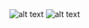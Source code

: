 

<Row>
  <Column colLg={4} colMd={4} noGutterSm>
    <HomepageTile
      ratio="1:1" // choices are 1:1, 2:1, 1:2, 3:1, 4:1, 6:1, 3:2, 4:3 and 16:9. If omitted, defaults to 2:1
      hoverDark
      transparentImage="images/tooltip-components.svg"
      subtitle="Components"
      title="Carbon X next"
      actionIcon="resources"
      link="https://www.ibm.com/standards/web/design-kit/"
      target="_blank"
    />
    <HomepageTile
      ratio="1:1" // choices are 1:1, 2:1, 1:2, 3:1, 4:1, 6:1, 3:2, 4:3 and 16:9. If omitted, defaults to 2:1
      theme="dark"
      subtitle="Design Kit"
      title="Explore & Create"
      actionIcon="resources"
      identityIcon="images/SketchIcon.svg"
      link="https://www.ibm.com/standards/web/design-kit/"
      target="_blank"
    />
  </Column>
  <Column colLg={4} colMd={4} noGutterSm>
    <HomepageTile
      ratio="1:1" // choices are 1:1, 2:1, 1:2, 3:1, 4:1, 6:1, 3:2, 4:3 and 16:9. If omitted, defaults to 2:1
      theme="dark"
      subtitle="Elements"
      title="2x Grid"
      actionIcon="article"
      transparentImage="images/grid-temp.png"
      link="https://www.ibm.com/standards/web/design-kit/"
      target="_blank"
    />
    <HomepageTile
      ratio="1:1" // choices are 1:1, 2:1, 1:2, 3:1, 4:1, 6:1, 3:2, 4:3 and 16:9. If omitted, defaults to 2:1
      theme="dark"
      subtitle="GitHub repo"
      title="Design & development"
      actionIcon="resources"
      identityIcon="images/GitHubIcon.svg"
      link="https://www.ibm.com/standards/web/design-kit/"
      target="_blank"
    />
  </Column>
  <Column colLg={4} colMd={4} noGutterSm>
    <HomepageTile
      ratio="1:2" // choices are 1:1, 2:1, 1:2, 3:1, 4:1, 6:1, 3:2, 4:3 and 16:9. If omitted, defaults to 2:1
      theme="dark"
      hoverDark
      backgroundColor="#8a3ffc" // if omitted, defaults to #282828
      transparentImage="images/three-icons-stacked.svg"
      subtitle="Icons"
      title="Icon usage"
      actionIcon="article"
      link="https://www.ibm.com/standards/web/design-kit/"
      target="_blank"
    />
  </Column>
  <Column colLg={4} colMd={4} noGutterSm>
    <HomepageTile
      ratio="2:1" // choices are 1:1, 2:1, 1:2, 3:1, 4:1, 6:1, 3:2, 4:3 and 16:9. If omitted, defaults to 2:1
      theme="dark"
      subtitle="Elements"
      title="Color in UI"
      actionIcon=""
      link="https://www.ibm.com/standards/web/design-kit/"
      target="_blank"
    />
    <HomepageTile
      ratio="1:1" // choices are 1:1, 2:1, 1:2, 3:1, 4:1, 6:1, 3:2, 4:3 and 16:9. If omitted, defaults to 2:1
      marginTop="50%"
      theme="dark"
      hoverDark
      contentOnHover
      image="images/blue1.jpg"
      subtitle="Elements"
      title="Color Palette"
      actionIcon="article"
      link="https://www.ibm.com/standards/web/design-kit/"
      target="_blank"
    />
  </Column>
  <Column colLg={8} noGutterSm>
    <HomepageTile
      ratio="1:1" // choices are 1:1, 2:1, 1:2, 3:1, 4:1, 6:1, 3:2, 4:3 and 16:9. If omitted, defaults to 2:1
      theme="dark"
      hoverDark
      image="/images/landing-color-grid.svg"
      subtitle="Elements"
      title="Color Palette"
      actionIcon="article"
      link="https://www.ibm.com/standards/web/design-kit/"
      target="_blank"
    />
  </Column>
  <Column colLg={4} colMd={4} noGutterSm>
 <HomepageTile
            ratio="1:1" // choices are 1:1, 2:1, 1:2, 3:1, 4:1, 6:1, 3:2, 4:3 and 16:9. If omitted, defaults to 2:1
            theme="dark"
            backgroundColor="rgb(6, 31, 128)" // if omitted, defaults to #282828
            transparentImage="images/type-scales.svg"
            actionIcon="no-icon"
            link="https://www.ibm.com/standards/web/design-kit/"
            target="_blank"
          />
  </Column>
  <Column colLg={4} colMd={4} noGutterSm>
<HomepageTile
            ratio="1:1" // choices are 1:1, 2:1, 1:2, 3:1, 4:1, 6:1, 3:2, 4:3 and 16:9. If omitted, defaults to 2:1
            theme="dark"
            subtitle="Elements"
            title="Type Specs"
            actionIcon="article"
            link="https://www.ibm.com/standards/web/design-kit/"
            target="_blank"
          />
  </Column>
</Row>
<Row>
  <Column colLg={4} colMd={4} noGutterSm>
    <HomepageTile
        ratio="1:1" // choices are 1:1, 2:1, 1:2, 3:1, 4:1, 6:1, 3:2, 4:3 and 16:9. If omitted, defaults to 2:1
        theme="dark"
        image="images/landing-plex-animation.gif"
        actionIcon="no-icon"
        link="https://www.ibm.com/standards/web/design-kit/"
        target="_blank"
    />
    <HomepageTile
        ratio="2:1" // choices are 1:1, 2:1, 1:2, 3:1, 4:1, 6:1, 3:2, 4:3 and 16:9. If omitted, defaults to 2:1
        theme="dark"
        subtitle="Elements"
        title="Typeface"
        actionIcon="article"
        link="https://www.ibm.com/standards/web/design-kit/"
        target="_blank"
    />
  </Column>
  <Column colLg={8} noGutterLg>
  <HomepageTile
    ratio="1:1"
    image="images/product-gallery.jpg"
    actionIcon="no-icon">
    <HomepageTile
        ratio="4:1" // choices are 1:1, 2:1, 1:2, 3:1, 4:1, 6:1, 3:2, 4:3 and 16:9. If omitted, defaults to 2:1
        theme="dark"
        subtitle="Photography"
        title="IBM Services"
        actionIcon="article"
        link="https://www.ibm.com/standards/web/design-kit/"
        target="_blank"
    />
    </HomepageTile>
  </Column>
</Row>
<Row>
  <Column colLg={12} noGutterLg>
  <HomepageTile
    ratio="16:9"
    image="images/landing-photography-gallery-2.jpg"
    actionIcon="no-icon">
    <Carousel id="c1" count="1 2" nav={false} fade={true} autoplay>
        <img
        src="images/landing-photography-gallery-1-mobile.jpg"
        alt="alt text"
        />
        <img
        src="images/landing-photography-gallery-2.jpg"
        alt="alt text"
        />
    </Carousel>
    <HomepageTile
        ratio="6:1" // choices are 1:1, 2:1, 1:2, 3:1, 4:1, 6:1, 3:2, 4:3 and 16:9. If omitted, defaults to 2:1
        theme="dark"
        subtitle="Elements"
        title="Photography"
        actionIcon="article"
        link="https://www.ibm.com/standards/web/design-kit/"
        target="_blank"
    />
    </HomepageTile>
  </Column>
</Row>
<Row>
  <Column colLg={8} noGutterLg>
   <HomepageTile
    ratio="1:1"
    image="images/landing-gallery-watson-duo-phone.jpg"
    actionIcon="no-icon">
    <HomepageTile
        ratio="4:1" // choices are 1:1, 2:1, 1:2, 3:1, 4:1, 6:1, 3:2, 4:3 and 16:9. If omitted, defaults to 2:1
        theme="dark"
        subtitle="Case Study"
        title="Coming soon"
        actionIcon=""
        link="https://www.ibm.com/standards/web/design-kit/"
        target="_blank"
    />
    </HomepageTile>
  </Column>
  <Column colLg={4} colMd={4} noGutterSm>
   <HomepageTile
    ratio="1:1" // choices are 1:1, 2:1, 1:2, 3:1, 4:1, 6:1, 3:2, 4:3 and 16:9. If omitted, defaults to 2:1
    theme="dark"
    subtitle="Philosophy"
    title="Principles"
    actionIcon="article"
    link="https://www.ibm.com/standards/web/design-kit/"
    target="_blank"
    />
  </Column>
  <Column colLg={4} colMd={4} noGutterSm>
   <HomepageTile
    ratio="1:1" // choices are 1:1, 2:1, 1:2, 3:1, 4:1, 6:1, 3:2, 4:3 and 16:9. If omitted, defaults to 2:1
    theme="dark"
    hoverDark
    backgroundColor="#8a3ffc"
    image="images/landing-illustration-ibm-rand-logo.svg"
    actionIcon="no-icon"
    link="https://www.ibm.com/standards/web/design-kit/"
    target="_blank"
    />
  </Column>
  <Column colLg={4} colMd={4} noGutterSm>
   <HomepageTile
    ratio="1:1" // choices are 1:1, 2:1, 1:2, 3:1, 4:1, 6:1, 3:2, 4:3 and 16:9. If omitted, defaults to 2:1
    theme="dark"
    subtitle="Philosophy"
    title="Start smart"
    transparentImage="images/big-arrow.svg"
    actionIcon="no-icon"
    link="https://www.ibm.com/standards/web/design-kit/"
    target="_blank"
    />
  </Column>
</Row>
